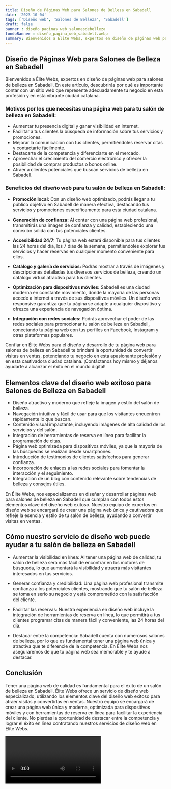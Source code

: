 ```yaml
---
title: Diseño de Páginas Web para Salones de Belleza en Sabadell
date: '2023-10-04'
tags: ['Diseño web', 'Salones de Belleza', 'Sabadell']
draft: false
banner : diseño_paginas_web_salonesdebelleza
fondoBanner : diseño_pagina_web_sabadell.webp
summary: Bienvenidos a Élite Webs, expertos en diseño de páginas web para salones de belleza en Sabadell. En este artículo, descubrirás por qué es importante contar con un sitio web que represente adecuadamente tu negocio en esta profesión y en esta vibrante ciudad catalana.
---
```


## Diseño de Páginas Web para Salones de Belleza en Sabadell

Bienvenidos a Élite Webs, expertos en diseño de páginas web para salones de belleza en Sabadell. En este artículo, descubrirás por qué es importante contar con un sitio web que represente adecuadamente tu negocio en esta profesión y en esta vibrante ciudad catalana.

### Motivos por los que necesitas una página web para tu salón de belleza en Sabadell:

- Aumentar tu presencia digital y ganar visibilidad en internet.
- Facilitar a tus clientes la búsqueda de información sobre tus servicios y promociones.
- Mejorar la comunicación con tus clientes, permitiéndoles reservar citas y contactarte fácilmente.
- Destacarte de la competencia y diferenciarte en el mercado.
- Aprovechar el crecimiento del comercio electrónico y ofrecer la posibilidad de comprar productos o bonos online.
- Atraer a clientes potenciales que buscan servicios de belleza en Sabadell.

### Beneficios del diseño web para tu salón de belleza en Sabadell:

- **Promoción local:** Con un diseño web optimizado, podrás llegar a tu público objetivo en Sabadell de manera efectiva, destacando tus servicios y promociones específicamente para esta ciudad catalana.

- **Generación de confianza:** Al contar con una página web profesional, transmitirás una imagen de confianza y calidad, estableciendo una conexión sólida con tus potenciales clientes.

- **Accesibilidad 24/7:** Tu página web estará disponible para tus clientes las 24 horas del día, los 7 días de la semana, permitiéndoles explorar tus servicios y hacer reservas en cualquier momento conveniente para ellos.

- **Catálogo y galería de servicios:** Podrás mostrar a través de imágenes y descripciones detalladas tus diversos servicios de belleza, creando un catálogo virtual atractivo para tus clientes.

- **Optimización para dispositivos móviles:** Sabadell es una ciudad moderna en constante movimiento, donde la mayoría de las personas accede a internet a través de sus dispositivos móviles. Un diseño web responsive garantiza que tu página se adapte a cualquier dispositivo y ofrezca una experiencia de navegación óptima.

- **Integración con redes sociales:** Podrás aprovechar el poder de las redes sociales para promocionar tu salón de belleza en Sabadell, conectando tu página web con tus perfiles en Facebook, Instagram y otras plataformas populares.

Confiar en Élite Webs para el diseño y desarrollo de tu página web para salones de belleza en Sabadell te brindará la oportunidad de convertir visitas en ventas, potenciando tu negocio en esta apasionante profesión y en esta cautivadora ciudad catalana. ¡Contáctanos hoy mismo y déjanos ayudarte a alcanzar el éxito en el mundo digital!

<GifSeo />

<Cta />

## Elementos clave del diseño web exitoso para Salones de Belleza en Sabadell

- Diseño atractivo y moderno que refleje la imagen y estilo del salón de belleza.
- Navegación intuitiva y fácil de usar para que los visitantes encuentren rápidamente lo que buscan.
- Contenido visual impactante, incluyendo imágenes de alta calidad de los servicios y del salón.
- Integración de herramientas de reserva en línea para facilitar la programación de citas.
- Página web optimizada para dispositivos móviles, ya que la mayoría de las búsquedas se realizan desde smartphones.
- Introducción de testimonios de clientes satisfechos para generar confianza.
- Incorporación de enlaces a las redes sociales para fomentar la interacción y el seguimiento.
- Integración de un blog con contenido relevante sobre tendencias de belleza y consejos útiles.

En Élite Webs, nos especializamos en diseñar y desarrollar páginas web para salones de belleza en Sabadell que cumplan con todos estos elementos clave del diseño web exitoso. Nuestro equipo de expertos en diseño web se encargará de crear una página web única y cautivadora que refleje la esencia y estilo de tu salón de belleza, ayudando a convertir visitas en ventas.

## Cómo nuestro servicio de diseño web puede ayudar a tu salón de belleza en Sabadell

- Aumentar la visibilidad en línea: Al tener una página web de calidad, tu salón de belleza será más fácil de encontrar en los motores de búsqueda, lo que aumentará la visibilidad y atraerá más visitantes interesados en tus servicios.

- Generar confianza y credibilidad: Una página web profesional transmite confianza a los potenciales clientes, mostrando que tu salón de belleza se toma en serio su negocio y está comprometido con la satisfacción del cliente.

- Facilitar las reservas: Nuestra experiencia en diseño web incluye la integración de herramientas de reserva en línea, lo que permitirá a tus clientes programar citas de manera fácil y conveniente, las 24 horas del día.

- Destacar entre la competencia: Sabadell cuenta con numerosos salones de belleza, por lo que es fundamental tener una página web única y atractiva que te diferencie de la competencia. En Élite Webs nos aseguraremos de que tu página web sea memorable y te ayude a destacar.

## Conclusión

Tener una página web de calidad es fundamental para el éxito de un salón de belleza en Sabadell. Élite Webs ofrece un servicio de diseño web especializado, utilizando los elementos clave del diseño web exitoso para atraer visitas y convertirlas en ventas. Nuestro equipo se encargará de crear una página web única y moderna, optimizada para dispositivos móviles y con herramientas de reserva en línea para facilitar la experiencia del cliente. No pierdas la oportunidad de destacar entre la competencia y lograr el éxito en línea contratando nuestros servicios de diseño web en Élite Webs.

<Video />

<CtaBot job='Salones de Belleza' city='Sabadell'/>

<Gmaps query='Sabadell+españa+maps' />